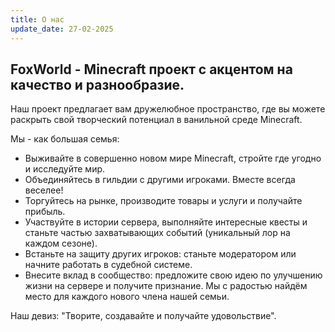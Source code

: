 ```yaml
---
title: О нас
update_date: 27-02-2025
---
```

## FoxWorld - Minecraft проект с акцентом на качество и разнообразие.
Наш проект предлагает вам дружелюбное пространство, где вы можете раскрыть свой творческий потенциал в ванильной среде Minecraft.

Мы - как большая семья:
* Выживайте в совершенно новом мире Minecraft, стройте где угодно и исследуйте мир.
* Объединяйтесь в гильдии с другими игроками. Вместе всегда веселее!
* Торгуйтесь на рынке, производите товары и услуги и получайте прибыль.
* Участвуйте в истории сервера, выполняйте интересные квесты и станьте частью захватывающих событий (уникальный лор на каждом сезоне).
* Встаньте на защиту других игроков: станьте модератором или начните работать в судебной системе.
* Внесите вклад в сообщество: предложите свою идею по улучшению жизни на сервере и получите признание.
Мы с радостью найдём место для каждого нового члена нашей семьи.

Наш девиз: "Творите, создавайте и получайте удовольствие".
